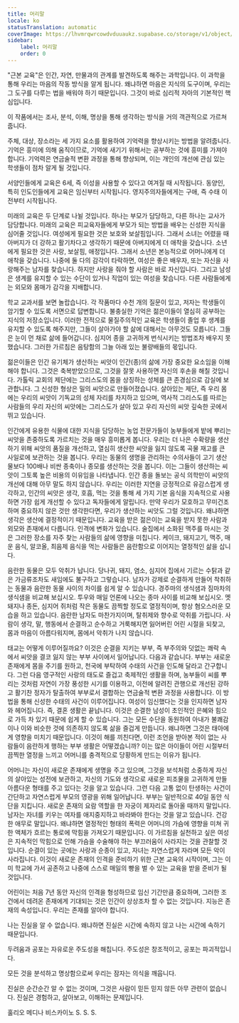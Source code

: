 ```yaml
---
title: 머리말
locale: ko
statusTranslation: automatic
coverImage: https://lhvmrqwrcowdvduuaukz.supabase.co/storage/v1/object/public/strapi-uploads/small_cover-educacion-fundamental.webp-2d51a7828a2b1309555be27f7e2a61a0.webp
sidebar:
    label: 머리말
    order: 0
---
```

"근본 교육"은 인간, 자연, 만물과의 관계를 발견하도록 해주는 과학입니다. 이 과학을 통해 우리는 마음의 작동 방식을 알게 됩니다. 왜냐하면 마음은 지식의 도구이며, 우리는 그 도구를 다루는 법을 배워야 하기 때문입니다. 그것이 바로 심리적 자아의 기본적인 핵심입니다.

이 작품에서는 조사, 분석, 이해, 명상을 통해 생각하는 방식을 거의 객관적으로 가르쳐줍니다.

주체, 대상, 장소라는 세 가지 요소를 활용하여 기억력을 향상시키는 방법을 알려줍니다. 기억은 흥미에 의해 움직이므로, 기억에 새기기 위해서는 공부하는 것에 흥미를 가져야 합니다. 기억력은 연금술적 변환 과정을 통해 향상되며, 이는 개인의 개선에 관심 있는 학생들이 점차 알게 될 것입니다.

서양인들에게 교육은 6세, 즉 이성을 사용할 수 있다고 여겨질 때 시작됩니다. 동양인, 특히 인도인들에게 교육은 임신부터 시작됩니다. 영지주의자들에게는 구애, 즉 수태 이전부터 시작됩니다.

미래의 교육은 두 단계로 나뉠 것입니다. 하나는 부모가 담당하고, 다른 하나는 교사가 담당합니다. 미래의 교육은 피교육자들에게 부모가 되는 방법을 배우는 신성한 지식을 심어줄 것입니다. 여성에게 필요한 것은 보호와 보살핌입니다. 그래서 소녀는 어렸을 때 아버지가 더 강하고 활기차다고 생각하기 때문에 아버지에게 더 애착을 갖습니다. 소년에게 필요한 것은 사랑, 보살핌, 애정입니다. 그래서 소년은 본능적으로 어머니에게 더 애착을 갖습니다. 나중에 둘 다의 감각이 타락하면, 여성은 좋은 배우자, 또는 자신을 사랑해주는 남자를 찾습니다. 하지만 사랑을 줘야 할 사람은 바로 자신입니다. 그리고 남성은 생계를 유지할 수 있는 수단이 있거나 직업이 있는 여성을 찾습니다. 다른 사람들에게는 외모와 몸매가 감각을 지배합니다.

학교 교과서를 보면 놀랍습니다. 각 작품마다 수천 개의 질문이 있고, 저자는 학생들이 암기할 수 있도록 서면으로 답변합니다. 불충실한 기억은 젊은이들이 열심히 공부하는 지식의 저장소입니다. 이러한 전적으로 물질주의적인 교육은 학생들이 졸업 후 생계를 유지할 수 있도록 해주지만, 그들이 살아가야 할 삶에 대해서는 아무것도 모릅니다. 그들은 눈이 먼 채로 삶에 들어갑니다. 심지어 종을 고귀하게 번식시키는 방법조차 배우지 못했습니다. 그러한 가르침은 음탕함의 그늘 아래 있는 불량배들의 몫입니다.

젊은이들은 인간 유기체가 생산하는 씨앗이 인간(종)의 삶에 가장 중요한 요소임을 이해해야 합니다. 그것은 축복받았으므로, 그것을 잘못 사용하면 자신의 후손을 해칠 것입니다. 가톨릭 교회의 제단에는 그리스도의 몸을 상징하는 성체를 큰 존경심으로 감실에 보관합니다. 그 신성한 형상은 밀의 씨앗으로 만들어졌습니다. 살아있는 제단, 즉 우리 몸에는 우리의 씨앗이 기독교의 성체 자리를 차지하고 있으며, 역사적 그리스도를 따르는 사람들의 우리 자신의 씨앗에는 그리스도가 살아 있고 우리 자신의 씨앗 깊숙한 곳에서 뛰고 있습니다.

인간에게 유용한 식물에 대한 지식을 담당하는 농업 전문가들이 농부들에게 밭에 뿌리는 씨앗을 존중하도록 가르치는 것을 매우 흥미롭게 봅니다. 우리는 더 나은 수확량을 생산하기 위해 씨앗의 품질을 개선하고, 열심히 생산한 씨앗을 잃지 않도록 곡물 재고를 큰 사일로에 보관하는 것을 봅니다. 우리는 동물의 생명을 관리하는 수의사들이 고기 생산물보다 100배나 비싼 종축이나 종모를 생산하는 것을 봅니다. 이는 그들이 생산하는 씨앗이 그토록 높은 비용의 이유임을 나타냅니다. 인간 종을 돌보는 공식 의학만이 씨앗의 개선에 대해 아무 말도 하지 않습니다. 우리는 이러한 지연을 긍정적으로 유감스럽게 생각하고, 인간의 씨앗은 생각, 호흡, 먹는 것을 통해 세 가지 기본 음식을 지속적으로 사용하면 가장 쉽게 개선할 수 있다고 독자들에게 알립니다. 만약 우리가 모호하고 무미건조하며 중요하지 않은 것만 생각한다면, 우리가 생산하는 씨앗도 그럴 것입니다. 왜냐하면 생각은 생산에 결정적이기 때문입니다. 교육을 받은 젊은이는 교육을 받지 못한 사람과 외모와 존재에서 다릅니다. 인격에 변화가 있습니다. 술집에서 소화된 맥주를 마시는 것은 그러한 장소를 자주 찾는 사람들의 삶에 영향을 미칩니다. 케이크, 돼지고기, 맥주, 매운 음식, 알코올, 최음제 음식을 먹는 사람들은 음란함으로 이어지는 열정적인 삶을 삽니다.

음란한 동물은 모두 악취가 납니다. 당나귀, 돼지, 염소, 심지어 집에서 기르는 수탉과 같은 가금류조차도 새임에도 불구하고 그렇습니다. 남자가 강제로 순결하게 만들어 착취하는 동물과 음란한 동물 사이의 차이를 쉽게 알 수 있습니다. 경주마의 생식샘과 짐마차의 생식샘을 비교해 보십시오. 투우와 매일 언론에 나오는 종마 사이를 비교해 보십시오. 멧돼지나 종돈, 심지어 쥐처럼 작은 동물도 끔찍할 정도로 열정적이며, 항상 혐오스러운 모습을 하고 있습니다. 음란한 남자도 마찬가지이며, 탈취제와 향수로 악취를 가립니다. 사람이 생각, 말, 행동에서 순결하고 순수하고 거룩해지면 잃어버린 어린 시절을 되찾고, 몸과 마음이 아름다워지며, 몸에서 악취가 나지 않습니다.

태교는 어떻게 이루어질까요? 이것은 순결을 지키는 부부, 즉 부주의와 덧없는 쾌락 속에서 씨앗을 결코 잃지 않는 부부 사이에서 일어납니다. 다음과 같습니다. 부부는 새로운 존재에게 몸을 주기를 원하고, 천국에 부탁하여 수태의 사건을 인도해 달라고 간구합니다. 그런 다음 영구적인 사랑의 태도로 즐겁고 축제적인 생활을 하며, 농부들이 씨를 뿌리는 것처럼 자연이 가장 풍성한 시기를 이용하고, 이전에 알려진 관행으로 개선된 강하고 활기찬 정자가 탈출하여 부부로서 결합하는 연금술적 변환 과정을 사용합니다. 이 방법을 통해 신성한 수태의 사건이 이루어집니다. 여성이 임신했다는 것을 인지하면 남자와 헤어집니다. 즉, 결혼 생활은 끝납니다. 이것은 순결한 남성이 초인적인 은혜와 힘으로 가득 차 있기 때문에 쉽게 할 수 있습니다. 그는 모든 수단을 동원하여 아내가 불쾌감이나 이와 비슷한 것에 의존하지 않도록 삶을 즐겁게 만듭니다. 왜냐하면 그것은 태아에게 영향을 미치기 때문입니다. 이것이 해를 끼친다면, 이런 조언을 받아본 적이 없는 사람들이 음란하게 행하는 부부 생활은 어떻겠습니까? 이는 많은 아이들이 어린 시절부터 끔찍한 열정을 느끼고 어머니를 충격적으로 당황하게 만드는 이유가 됩니다.

어머니는 자신이 새로운 존재에게 생명을 주고 있으며, 그것을 보석처럼 소중하게 자신의 살아있는 성전에 보관하고, 자신의 기도와 생각으로 새로운 피조물을 고귀하게 만들 아름다운 형태를 주고 있다는 것을 알고 있습니다. 그런 다음 고통 없이 탄생하는 사건이 간단하고 자연스럽게 부모의 영광을 위해 일어납니다. 부부는 일반적으로 40일 동안 식단을 지킵니다. 새로운 존재의 요람 역할을 한 자궁이 제자리로 돌아올 때까지 말입니다. 남자는 자녀를 키우는 여자를 애지중지하고 바라봐야 한다는 것을 알고 있습니다. 건강한 애무로 말입니다. 왜냐하면 열정적인 형태의 폭력은 어머니의 가슴에 영향을 미쳐 귀한 액체가 흐르는 통로에 막힘을 가져오기 때문입니다. 이 가르침을 실천하고 싶은 여성은 지속적인 막힘으로 인해 가슴을 수술해야 하는 부끄러움이 사라지는 것을 관찰할 것입니다. 순결이 있는 곳에는 사랑과 순종이 있고, 자녀는 자연스럽게 자라며 모든 악이 사라집니다. 이것이 새로운 존재의 인격을 준비하기 위한 근본 교육의 시작이며, 그는 이미 학교에 가서 공존하고 나중에 스스로 매일의 빵을 벌 수 있는 교육을 받을 준비가 될 것입니다.

어린이는 처음 7년 동안 자신의 인격을 형성하므로 임신 기간만큼 중요하며, 그러한 조건에서 데려온 존재에게 기대되는 것은 인간이 상상조차 할 수 없는 것입니다. 지능은 존재의 속성입니다. 우리는 존재를 알아야 합니다.

나는 진실을 알 수 없습니다. 왜냐하면 진실은 시간에 속하지 않고 나는 시간에 속하기 때문입니다.

두려움과 공포는 자유로운 주도성을 해칩니다. 주도성은 창조적이고, 공포는 파괴적입니다.

모든 것을 분석하고 명상함으로써 우리는 잠자는 의식을 깨웁니다.

진실은 순간순간 알 수 없는 것이며, 그것은 사람이 믿든 믿지 않든 아무 관련이 없습니다. 진실은 경험하고, 살아보고, 이해하는 문제입니다.

훌리오 메디나 비스카이노
S. S. S.
